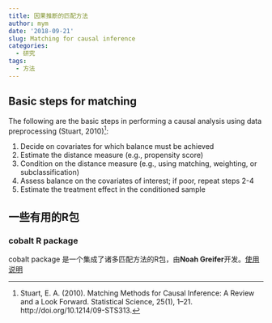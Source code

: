 ```yaml
---
title: 因果推断的匹配方法
author: mym
date: '2018-09-21'
slug: Matching for causal inference
categories:
  - 研究
tags:
  - 方法
---
```



## Basic steps for matching
The following are the basic steps in performing a causal analysis using data preprocessing (Stuart, 2010)[^1]:

1. Decide on covariates for which balance must be achieved
2. Estimate the distance measure (e.g., propensity score)
3. Condition on the distance measure (e.g., using matching, weighting, or subclassification)
4. Assess balance on the covariates of interest; if poor, repeat steps 2-4
5. Estimate the treatment effect in the conditioned sample

## 一些有用的R包

### cobalt R package

cobalt package 是一个集成了诸多匹配方法的R包，由**Noah Greifer**开发。[使用说明](https://cran.r-project.org/web/packages/cobalt/vignettes/cobalt_A0_basic_use.html)

[^1]:Stuart, E. A. (2010). Matching Methods for Causal Inference: A Review and a Look Forward. Statistical Science, 25(1), 1–21. http://doi.org/10.1214/09-STS313.
